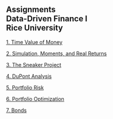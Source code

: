 ## Assignments<br>Data-Driven Finance I<br>Rice University

[1. Time Value of Money](assignment1.html){target="_blank"}

[2. Simulation, Moments, and Real Returns](assignment2.html){target="_blank"}

[3. The Sneaker Project](assignment3.html){target="_blank"}

[4. DuPont Analysis](assignment4.html){target="_blank"}

[5. Portfolio Risk](assignment5.html){target="_blank"}

[6. Portfolio Optimization](assignment6.html){target="_blank"}

[7. Bonds](assignment7.html){target="_blank"}

